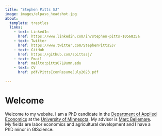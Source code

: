 ```yaml
---
title: "Stephen Pitts SJ"
image: images/elpaso_headshot.jpg
about: 
  template: trestles
  links:
    - text: LinkedIn
      href: https://www.linkedin.com/in/stephen-pitts-1056835a
    - text: Twitter
      href: https://www.twitter.com/StephenPittsSJ/
    - text: GitHub
      href: https://github.com/spittssj/
    - text: Email
      href: mailto:pitts071@umn.edu
    - text: CV
      href: pdf/PittsEconResumeJuly2023.pdf
    
---
```


# Welcome

Welcome to my website. I am a PhD candidate in the 
[Department of Applied Economics](https://apec.umn.edu/) at the
[University of Minnesota](https://www.umn.edu). My advisor is
[Marc Bellemare](http://marcfbellemare.com/). My fields
are labor economics and agricultural development and I have a PhD 
minor in GIScience.
